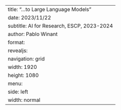 ---
title: "…to Large Language Models"
date: 2023/11/22
subtitle: AI for Research, ESCP, 2023-2024
author: Pablo Winant
format:
  revealjs:
    navigation: grid
    width: 1920
    height: 1080
    menu:
      side: left
      width: normal
---
